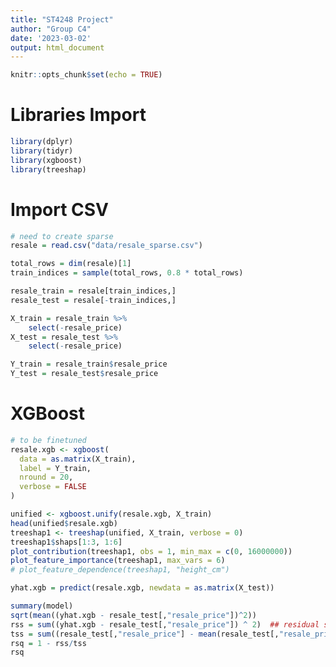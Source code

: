```yaml
---
title: "ST4248 Project"
author: "Group C4"
date: '2023-03-02'
output: html_document
---
```


```r
knitr::opts_chunk$set(echo = TRUE)
```

# Libraries Import

```r
library(dplyr)
library(tidyr)
library(xgboost)
library(treeshap)
```

# Import CSV

```r
# need to create sparse
resale = read.csv("data/resale_sparse.csv")
```

```r
total_rows = dim(resale)[1]
train_indices = sample(total_rows, 0.8 * total_rows)

resale_train = resale[train_indices,]
resale_test = resale[-train_indices,]
```

```r
X_train = resale_train %>%
    select(-resale_price)
X_test = resale_test %>%
    select(-resale_price)

Y_train = resale_train$resale_price
Y_test = resale_test$resale_price
```

# XGBoost

```r
# to be finetuned
resale.xgb <- xgboost(
  data = as.matrix(X_train),
  label = Y_train,
  nround = 20,
  verbose = FALSE
)

unified <- xgboost.unify(resale.xgb, X_train)
head(unified$resale.xgb)
treeshap1 <- treeshap(unified, X_train, verbose = 0)
treeshap1$shaps[1:3, 1:6]
plot_contribution(treeshap1, obs = 1, min_max = c(0, 16000000))
plot_feature_importance(treeshap1, max_vars = 6)
# plot_feature_dependence(treeshap1, "height_cm")

yhat.xgb = predict(resale.xgb, newdata = as.matrix(X_test))

summary(model)
sqrt(mean((yhat.xgb - resale_test[,"resale_price"])^2))
rss = sum((yhat.xgb - resale_test[,"resale_price"]) ^ 2)  ## residual sum of squares
tss = sum((resale_test[,"resale_price"] - mean(resale_test[,"resale_price"])) ^ 2)  ## total sum of squares
rsq = 1 - rss/tss
rsq
```
